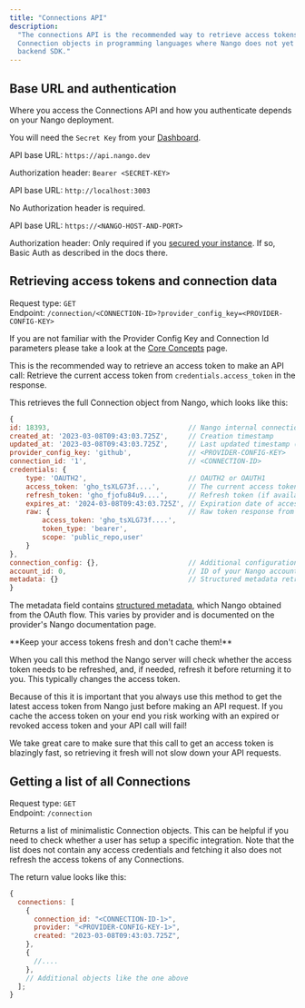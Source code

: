 ```yaml
---
title: "Connections API"
description:
  "The connections API is the recommended way to retrieve access tokens and
  Connection objects in programming languages where Nango does not yet offer a
  backend SDK."
---
```


## Base URL and authentication[](#base-url-and-authentication "Direct link to Base URL and authentication")

Where you access the Connections API and how you authenticate depends on your
Nango deployment.

<Tabs>
<Tab title="Nango Cloud">

You will need the `Secret Key` from your [Dashboard](https://app.nango.dev/).

API base URL: `https://api.nango.dev`

Authorization header: `Bearer <SECRET-KEY>`

</Tab>

<Tab title="Localhost">

API base URL: `http://localhost:3003`

No Authorization header is required.

</Tab>

<Tab title="Self-hosted">

API base URL: `https://<NANGO-HOST-AND-PORT>`

Authorization header: Only required if you
[secured your instance](/nango-deploy/oss-instructions#securing-your-instance).
If so, Basic Auth as described in the docs there.

</Tab>
</Tabs>

## Retrieving access tokens and connection data[](#connectionDetails "Direct link to Retrieving access tokens and connection data")

Request type: `GET`  
Endpoint:
`/connection/<CONNECTION-ID>?provider_config_key=<PROVIDER-CONFIG-KEY>`

If you are not familiar with the Provider Config Key and Connection Id
parameters please take a look at the [Core Concepts](/reference/core-concepts)
page.

This is the recommended way to retrieve an access token to make an API call:
Retrieve the current access token from `credentials.access_token` in the
response.

This retrieves the full Connection object from Nango, which looks like this:

```js
{
id: 18393,                                  // Nango internal connection id
created_at: '2023-03-08T09:43:03.725Z',     // Creation timestamp
updated_at: '2023-03-08T09:43:03.725Z',     // Last updated timestamp (e.g. last token refresh)
provider_config_key: 'github',              // <PROVIDER-CONFIG-KEY>
connection_id: '1',                         // <CONNECTION-ID>
credentials: {
    type: 'OAUTH2',                         // OAUTH2 or OAUTH1
    access_token: 'gho_tsXLG73f....',       // The current access token (refreshed if needed)
    refresh_token: 'gho_fjofu84u9....',     // Refresh token (if available, otherwise missing)
    expires_at: '2024-03-08T09:43:03.725Z', // Expiration date of access token (only if refresh token is present, otherwise missing)
    raw: {                                  // Raw token response from the OAuth provider: Contents vary!
        access_token: 'gho_tsXLG73f....',
        token_type: 'bearer',
        scope: 'public_repo,user'
    }
},
connection_config: {},                      // Additional configuration, see Frontend SDK reference
account_id: 0,                              // ID of your Nango account (Nango Cloud only)
metadata: {}                                // Structured metadata retrieved by Nango
}

```

The metadata field contains
[structured metadata](/reference/core-concepts#connection-metadata-and-raw-token-responses),
which Nango obtained from the OAuth flow. This varies by provider and is
documented on the provider's Nango documentation page.

<Tip>
**Keep your access tokens fresh and don't cache them!**

When you call this method the Nango server will check whether the access token
needs to be refreshed, and, if needed, refresh it before returning it to you.
This typically changes the access token.

Because of this it is important that you always use this method to get the
latest access token from Nango just before making an API request. If you cache
the access token on your end you risk working with an expired or revoked access
token and your API call will fail!

We take great care to make sure that this call to get an access token is
blazingly fast, so retrieving it fresh will not slow down your API requests.

</Tip>

## Getting a list of all Connections[](#getting-a-list-of-all-connections "Direct link to Getting a list of all Connections")

Request type: `GET`  
Endpoint: `/connection`

Returns a list of minimalistic Connection objects. This can be helpful if you
need to check whether a user has setup a specific integration. Note that the
list does not contain any access credentials and fetching it also does not
refresh the access tokens of any Connections.

The return value looks like this:

```js
{
  connections: [
    {
      connection_id: "<CONNECTION-ID-1>",
      provider: "<PROVIDER-CONFIG-KEY-1>",
      created: "2023-03-08T09:43:03.725Z",
    },
    {
      //....
    },
    // Additional objects like the one above
  ];
}
```
